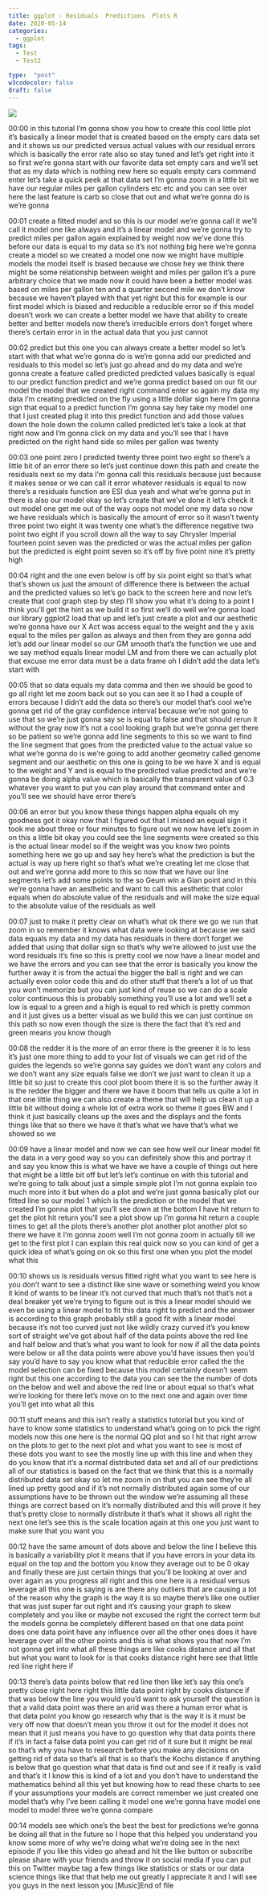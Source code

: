 ```yaml
---
title: ggplot - Residuals  Predictions  Plots R
date: 2020-05-14
categories:
  - ggplot
tags:
  - Test
  - Test2

type:  "post"
w3codecolor: false
draft: false
---
```


<a href="https://www.youtube.com/watch?v=DK11khHTMs0">
<img src="auto-posts/images/12-ggplot-RPredictPlotModel2.mp4.jpg">
</a>









00:00
in this tutorial I'm gonna show you how to create this cool little plot it's
basically a linear model that is created based on the empty cars data set and it
shows us our predicted versus actual values with our residual errors which is
basically the error rate also so stay tuned and let's get right into it so
first we're gonna start with our favorite data set empty cars and we'll
set that as my data which is nothing new here so equals empty cars command enter
let's take a quick peek at that data set I'm gonna zoom in a little bit we have
our regular miles per gallon cylinders etc etc and you can see over here the
last feature is carb so close that out and what we're gonna do is we're gonna

00:01
create a fitted model and so this is our model we're gonna call it we'll call it
model one like always and it's a linear model and we're gonna try to predict
miles per gallon again explained by weight now we've done this before our
data is equal to my data so it's not nothing big here we're gonna create a
model so we created a model one now we might have multiple models the model
itself is biased because we chose hey we think there might be some relationship
between weight and miles per gallon it's
a pure arbitrary choice that we made now it could have been a better model was
based on miles per gallon ten and a quarter second mile we don't know
because we haven't played with that yet right but this for example is our first
model which is biased and reducible a reducible error so if this model doesn't
work we can create a better model we have that ability to create better and
better models now there's irreducible errors don't
forget where there's certain error in in the actual data that you just cannot

00:02
predict but this one you can always create a better model so let's start
with that what we're gonna do is we're gonna add
our predicted and residuals to this model so let's just go ahead and do my
data and we're gonna create a feature called predicted
predicted values basically is equal to our predict function predict and we're
gonna predict based on our fit our model the model that we created right command
enter so again my data my data I'm creating predicted on the fly using a
little dollar sign here I'm gonna sign that equal to a predict function I'm
gonna say hey take my model one that I just created plug it into this predict
function and add those values down the hole down the column called predicted
let's take a look at that right now and I'm gonna click on my data and you'll
see that I have predicted on the right hand side so miles per gallon was twenty

00:03
one point zero I predicted twenty three point two eight so there's a little bit
of an error there so let's just continue down this path and create the residuals
next so my data I'm gonna call this residuals because just because it makes
sense or we can call it error whatever residuals is equal to now there's a
residuals function are ESI dua yeah and what we're gonna put in there is also
our model okay so let's create that we've done it let's check it out model
one get me out of the way oops not model one my data so now we
have residuals which is basically the amount of error so it wasn't twenty
three point two eight it was twenty one what's the difference negative two point
two eight if you scroll down all the way to say Chrysler Imperial fourteen point
seven was the predicted or was the actual miles per gallon but the
predicted is eight point seven so it's off by five point nine it's pretty high

00:04
right and the one even below is off by six point eight so that's what that's
shown us just the amount of difference there is between the actual and the
predicted values so let's go back to the screen here and now let's create that
cool graph step by step I'll show you what it's doing to a point I think
you'll get the hint as we build it so first we'll do well we're gonna load
our library ggplot2 load that up and let's just create a
plot and our aesthetic we're gonna have our X Act was access equal to the weight
and the y axis equal to the miles per gallon as always and then from they are
gonna add let's add our linear model so our GM smooth that's the function we use
and we say method equals linear model LM
and from there we can actually plot that excuse me
error data must be a data frame oh I didn't add the data let's start with

00:05
that so data equals my data comma and then we should be good to go all right
let me zoom back out so you can see it so I had a couple of errors because I
didn't add the data so there's our model that's cool we're gonna get rid of the
gray confidence interval because we're not going to use that so we're just
gonna say se is equal to false and that should rerun it without the gray now
it's not a cool looking graph but we're gonna get there so be patient so we're
gonna add line segments to this so we want to find the line segment that goes
from the predicted value to the actual value so what we're gonna do is we're
going to add another geometry called genome segment and our aesthetic on this
one is going to be we have X and is equal to the weight and Y and is equal
to the predicted value predicted and we're gonna be doing alpha value which
is basically the transparent value of 0.3 whatever you want to put you can
play around that command enter and you'll see we should have error there's

00:06
an error but you know these things happen alpha equals oh my goodness got
it okay now that I figured out that I missed an equal sign it took me about
three or four minutes to figure out we now have let's zoom in on this a little
bit okay you could see the line segments were created so this is the actual
linear model so if the weight was you know two points something here we go up
and say hey here's what the prediction is but the actual is way up here right
so that's what we're creating let me close that out and we're gonna add more
to this so now that we have our line segments let's add some points to the
so Geum win a Gian point and in this we're gonna have an aesthetic and want
to call this aesthetic that color equals when do absolute value of the residuals
and will make the size equal to the absolute value of the residuals as well

00:07
just to make it pretty clear on what's what ok there we go we run that zoom in
so remember it knows what data were looking at because we said data equals
my data and my data has residuals in there don't forget we added that using
that dollar sign so that's why we're allowed to just use the word residuals
it's fine so this is pretty cool we now have a linear model and we have the
errors and you can see that the error is basically you know the further away it
is from the actual the bigger the ball is right and we can actually even color
code this and do other stuff that there's a lot of us that you won't
memorize but you can just kind of reuse so we can do a scale color continuous
this is probably something you'll use a lot and we'll set a low is equal to a
green and a high is equal to red which is pretty common and it just gives us a
better visual as we build this we can just continue on this path so now even
though the size is there the fact that it's red and green means you know though

00:08
the redder it is the more of an error there is the greener it is to less it's
just one more thing to add to your list of visuals we can get rid of the guides
the legends so we're gonna say guides we don't want any colors and we don't want
any size equals false we don't we just want to clean it up a little bit so just
to create this cool plot boom there it is so the further away it is the redder
the bigger and there we have it boom that tells us quite a lot in that one
little thing we can also create a theme that will help us clean it up a little
bit without doing a whole lot of extra work so theme it goes BW and I think it
just basically cleans up the axes and the displays and the fonts things
like that so there we have it that's what we have that's what we showed so we

00:09
have a linear model and now we can see how well our linear model fit the data
in a very good way so you can definitely show this and portray it and say you
know this is what we have we have a couple of things out here that might be
a little bit off but let's let's continue on with this tutorial and we're
going to talk about just a simple simple
plot I'm not gonna explain too much more into it but when do a plot and we're
just gonna basically plot our fitted line so our model 1 which is the
prediction or the model that we created I'm gonna plot that you'll see down at
the bottom I have hit return to get the plot hit return you'll see a plot show
up I'm gonna hit return a couple times to get all the plots there's another
plot another plot another plot so there we have it I'm gonna zoom well I'm not
gonna zoom in actually till we get to the first plot I can explain this real
quick now so you can kind of get a quick
idea of what's going on ok so this first one when you plot the model what this

00:10
shows us is residuals versus fitted right what you want to see here is you
don't want to see a distinct like sine wave or something weird you know it kind
of wants to be linear it's not curved that much that's not that's not a deal
breaker yet we're trying to figure out is this a linear model should we even be
using a linear model to fit this data right to predict and the answer is
according to this graph probably still a good fit with a linear model because
it's not too curved just not like wildly crazy curved it's you know sort of
straight we've got about half of the data points above the red line and half
below and that's what you want to look for now if all the data points were
below or all the data points were above you'd have issues then you'd say you'd
have to say you know what that reducible
error called the the model selection can be fixed because this model certainly
doesn't seem right but this one according to the data you can see the
the number of dots on the below and well
and above the red line or about equal so that's what we're looking for there
let's move on to the next one and again over time you'll get into what all this

00:11
stuff means and this isn't really a statistics tutorial but you kind of have
to know some statistics to understand what's going on to pick the right models
now this one here is the normal QQ plot and so I hit that right arrow on the
plots to get to the next plot and what you want to see is most of these dots
you want to see the mostly line up with this line and when they do you know that
it's a normal distributed data set and all of our predictions all of our
statistics is based on the fact that we think that this is a normally
distributed data set okay so let me zoom
in on that you can see they're all lined up pretty good and if it's not normally
distributed again some of our assumptions have to be thrown out the
window we're assuming all these things are correct based on it's normally
distributed and this will prove it hey that's pretty close to normally
distribute it that's what it shows all right the next one let's see this is the
scale location again at this one you just want to make sure that you want you

00:12
have the same amount of dots above and below the line I believe this is
basically a variability plot it means that if you have errors in your data its
equal on the top and the bottom you know they average out to be 0 okay and
finally these are just certain things that you'll be looking at over and over
again as you progress all right and this one here is a residual versus leverage
all this one is saying is are there any outliers that are causing a lot of the
reason why the graph is the way it is so maybe there's like one outlier that was
just super far out right and it's causing your graph to skew completely
and you like or maybe not excused the right the correct term but the models
gonna be completely different based on that one data point does one data point
have any influence over all the other ones does it have leverage over all the
other points and this is what shows you that now I'm not gonna get into what all
these things are like cooks distance and all that but what you want to look for
is that cooks distance right here see that little red line right here if

00:13
there's data points below that red line then like let's say this one's pretty
close right here right this little data point right by cooks distance if that
was below the line you would you'd want to ask yourself the question is that a
valid data point was there an arid was there a human error what is that data
point you know go research why that is the way it is it must be very off now
that doesn't mean you throw it out for the model it does
not mean that it just means you have to go question why that data points there
if it's in fact a false data point you can get rid of it sure but it might be
real so that's why you have to research before you make any decisions on getting
rid of data so that's all that is so that's the Kochs distance if anything is
below that go question what that data is find out and see if it really is valid
and that's it I know this is kind of a lot and you don't have to understand the
mathematics behind all this yet but knowing how to read these charts to see
if your assumptions your models are correct remember we just created one
model that's why I've been calling it model one we're gonna have model one
model to model three we're gonna compare

00:14
models see which one's the best the best
for predictions we're gonna be doing all that in the future so I hope that this
helped you understand you know some more of why we're doing what we're doing see
in the next episode if you like this video go ahead and hit the like button
or subscribe please share with your friends and throw it on social media if
you can put this on Twitter maybe tag a few things like statistics
or stats or our data science things like that that help me out greatly I
appreciate it and I will see you guys in the next lesson you [Music]End of file

